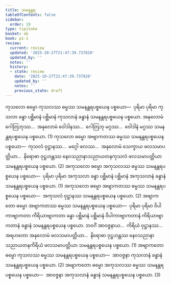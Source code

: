 ```yaml
---
title: သမနန္တရ
tableOfContents: false
sidebar:
  order: 19
type: tipitaka
basket: ab
book: p1-1
review:
  current: review
  updated: '2025-10-27T21:47:39.737820'
  updated_by: ''
  notes: ''
  history:
  - state: review
    date: '2025-10-27T21:47:39.737820'
    updated_by: ''
    notes: ''
    previous_state: draft
---
```



<ReviewStatus review={frontmatter.review} showDetails={true} />

<HypothesisAnnotation frontmatter={frontmatter} />

<DynamicBreadcrumb />

<Division number="282" book="p1-1" e="ch" v="36" p="84">

<Paragraph number="861" book="p1-1">
ကုသလော ဓမ္မော ကုသလဿ ဓမ္မဿ သမနန္တရပစ္စယေန ပစ္စယော—  ပုရိမာ ပုရိမာ ကုသလာ ခန္ဓာ ပစ္ဆိမာနံ ပစ္ဆိမာနံ ကုသလာနံ ခန္ဓာနံ သမနန္တရပစ္စယေန ပစ္စယော. အနုလောမံ ဂေါတြဘုဿ…  အနုလောမံ ဝေါဒါနဿ…  ဂေါတြဘု မဂ္ဂဿ…  ဝေါဒါနံ မဂ္ဂဿ သမနန္တရပစ္စယေန ပစ္စယော. (1)
</Paragraph>

<Paragraph number="862" book="p1-1">
ကုသလော ဓမ္မော အဗျာကတဿ ဓမ္မဿ သမနန္တရပစ္စယေန ပစ္စယော—  ကုသလံ ဝုဋ္ဌာနဿ…  မဂ္ဂေါ ဖလဿ…  အနုလောမံ သေက္ခာယ ဖလသမာပတ္တိယာ…  နိရောဓာ ဝုဋ္ဌဟန္တဿ နေဝသညာနာသညာယတနကုသလံ ဖလသမာပတ္တိယာ သမနန္တရပစ္စယေန ပစ္စယော. (2)
</Paragraph>

<Paragraph number="863" book="p1-1">
အကုသလော ဓမ္မော အကုသလဿ ဓမ္မဿ သမနန္တရပစ္စယေန ပစ္စယော—  ပုရိမာ ပုရိမာ အကုသလာ ခန္ဓာ ပစ္ဆိမာနံ ပစ္ဆိမာနံ အကုသလာနံ ခန္ဓာနံ သမနန္တရပစ္စယေန ပစ္စယော. (1)
</Paragraph>

<Paragraph number="864" book="p1-1">
အကုသလော ဓမ္မော အဗျာကတဿ ဓမ္မဿ သမနန္တရပစ္စယေန ပစ္စယော—  အကုသလံ ဝုဋ္ဌာနဿ သမနန္တရပစ္စယေန ပစ္စယော. (2)
</Paragraph>

<Paragraph number="865" book="p1-1">
အဗျာကတော ဓမ္မော အဗျာကတဿ ဓမ္မဿ သမနန္တရပစ္စယေန ပစ္စယော—  ပုရိမာ ပုရိမာ ဝိပါကာဗျာကတာ ကိရိယာဗျာကတာ ခန္ဓာ ပစ္ဆိမာနံ ပစ္ဆိမာနံ ဝိပါကာဗျာကတာနံ ကိရိယာဗျာကတာနံ ခန္ဓာနံ သမနန္တရပစ္စယေန ပစ္စယော. ဘဝင်္ဂံ အာဝဇ္ဇနာယ…  ကိရိယံ ဝုဋ္ဌာနဿ…  အရဟတော အနုလောမံ ဖလသမာပတ္တိယာ…  နိရောဓာ ဝုဋ္ဌဟန္တဿ နေဝသညာနာသညာယတနကိရိယံ ဖလသမာပတ္တိယာ သမနန္တရပစ္စယေန ပစ္စယော. (1)
</Paragraph>

<Paragraph number="866" book="p1-1">
အဗျာကတော ဓမ္မော ကုသလဿ ဓမ္မဿ သမနန္တရပစ္စယေန ပစ္စယော—  အာဝဇ္ဇနာ ကုသလာနံ ခန္ဓာနံ သမနန္တရပစ္စယေန ပစ္စယော. (2)
</Paragraph>

<Paragraph number="867" book="p1-1">
အဗျာကတော ဓမ္မော အကုသလဿ ဓမ္မဿ သမနန္တရပစ္စယေန ပစ္စယော—  အာဝဇ္ဇနာ အကုသလာနံ ခန္ဓာနံ သမနန္တရပစ္စယေန ပစ္စယော. (3)
</Paragraph>
</Division>